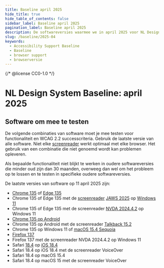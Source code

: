```yaml
---
title: Baseline april 2025
hide_title: true
hide_table_of_contents: false
sidebar_label: Baseline april 2025
pagination_label: Baseline april 2025
description: De softwareversies waarmee we in april 2025 voor NL Design System testen voor Baseline support.
slug: /baseline/2025-04
keywords:
  - Accessibility Support Baseline
  - Baseline
  - browser support
  - browserversie
---
```


{/* @license CC0-1.0 */}

# NL Design System Baseline: april 2025

## Software om mee te testen

De volgende combinaties van software moet je mee testen voor functionaliteit en WCAG 2.2 successcriteria. Gebruik de laatste versie van alle software. Niet elke [screenreader](/woordenlijst/#screenreader) werkt optimaal met elke browser. Het gebruik van een combinatie die niet genoemd wordt kan problemen opleveren.

Als bepaalde functionaliteit niet blijkt te werken in oudere softwareversies die minder oud zijn dan 30 maanden, overweeg dan wel om het probleem op te lossen en te testen in specifieke oudere softwareversies.

De laatste versies van software op 11 april 2025 zijn:

- [Chrome 135](https://chromereleases.googleblog.com/2025/04/stable-channel-update-for-desktop_8.html) of [Edge 135](https://learn.microsoft.com/en-us/deployedge/microsoft-edge-relnote-stable-channel#version-1350317966-april-9-2025)
- Chrome 135 of Edge 135 met de [screenreader](/woordenlijst/#screenreader) [JAWS 2025](https://support.freedomscientific.com/Downloads/JAWS/JAWSWhatsNew?version=2025) op [Windows 11](https://www.microsoft.com/en-us/software-download/windows11)
- Chrome 135 of Edge 135 met de screenreader [NVDA 2024.4.2](https://www.nvaccess.org/post/nvda-2024-4-2/) op Windows 11
- [Chrome 135 op Android](https://chromereleases.googleblog.com/2025/04/chrome-for-android-update_01999735124.html)
- Chrome 135 op Android met de screenreader [Talkback 15.2](https://play.google.com/store/apps/details?id=com.google.android.marvin.talkback&hl=en)
- Chrome 135 op Windows 11 of [macOS 15.4 Sequoia](https://developer.apple.com/documentation/macos-release-notes/macos-15_4-release-notes)
- [Firefox 137](https://www.mozilla.org/en-US/firefox/137.0.1/releasenotes/)
- Firefox 137 met de screenreader NVDA 2024.4.2 op Windows 11
- Safari [18.4](https://developer.apple.com/documentation/safari-release-notes/safari-18_4-release-notes) op [iOS 18.4](https://developer.apple.com/documentation/ios-ipados-release-notes/ios-ipados-18_4-release-notes)
- Safari 18.4 op iOS 18.4 met de screenreader VoiceOver
- Safari 18.4 op macOS 15.4
- Safari 18.4 op macOS 15 met de screenreader VoiceOver
